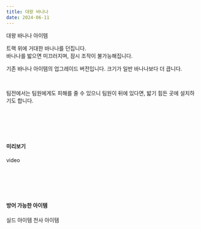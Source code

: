 ```yaml
---
title: 대왕 바나나
date: 2024-06-11
---
```


<Sprite className="item" backgroundPosition="-166px -11px">대왕 바나나 아이템</Sprite>

<Bq>트랙 위에 거대한 바나나를 던집니다. <br/>
바나나를 밟으면 미끄러지며, 잠시 조작이 불가능해집니다.</Bq>

기존 바나나 아이템의 업그레이드 버전입니다. 크기가 일반 바나나보다 더 큽니다.

<br/>

팀전에서는 팀원에게도 피해를 줄 수 있으니 팀원이 뒤에 있다면, 밟기 힘든 곳에 설치하기도 합니다.

<br/><br/><br/><br/>

#### 미리보기

<Division className="mdRatio">video</Division>

<br/><br/><br/><br/>

#### 방어 가능한 아이템

<Division className="mdFlex mdCg">
    <Sprite className="item" backgroundPosition="-244px -165px">실드 아이템</Sprite>
    <Sprite className="item" backgroundPosition="-87px -13px">천사 아이템</Sprite>
</Division>